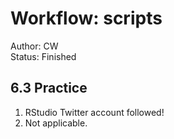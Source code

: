 # Workflow: scripts

Author: CW  
Status: Finished

## 6.3 Practice {-}
1. RStudio Twitter account followed!  
2. Not applicable.